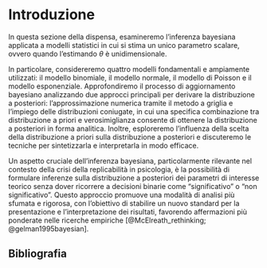 # Introduzione {.unnumbered}

In questa sezione della dispensa, esamineremo l'inferenza bayesiana applicata a modelli statistici in cui si stima un unico parametro scalare, ovvero quando l'estimando $\theta$ è unidimensionale.  

In particolare, considereremo quattro modelli fondamentali e ampiamente utilizzati: il modello binomiale, il modello normale, il modello di Poisson e il modello esponenziale. Approfondiremo il processo di aggiornamento bayesiano analizzando due approcci principali per derivare la distribuzione a posteriori: l'approssimazione numerica tramite il metodo a griglia e l'impiego delle distribuzioni coniugate, in cui una specifica combinazione tra distribuzione a priori e verosimiglianza consente di ottenere la distribuzione a posteriori in forma analitica. Inoltre, esploreremo l'influenza della scelta della distribuzione a priori sulla distribuzione a posteriori e discuteremo le tecniche per sintetizzarla e interpretarla in modo efficace.  

Un aspetto cruciale dell'inferenza bayesiana, particolarmente rilevante nel contesto della crisi della replicabilità in psicologia, è la possibilità di formulare inferenze sulla distribuzione a posteriori dei parametri di interesse teorico senza dover ricorrere a decisioni binarie come "significativo" o "non significativo". Questo approccio promuove una modalità di analisi più sfumata e rigorosa, con l'obiettivo di stabilire un nuovo standard per la presentazione e l'interpretazione dei risultati, favorendo affermazioni più ponderate nelle ricerche empiriche [@McElreath_rethinking; @gelman1995bayesian].  

## Bibliografia {.unnumbered}

